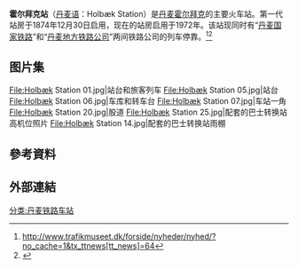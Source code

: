 {{Expand language|da}}{{Infobox station
| name = 
| native_name = Holbæk Station
| type = [[火车站|火车站]]
| image = Holbæk Station 18.jpg
| caption = 现在的霍尔拜克站主楼
| address = {{DEN}} [[西兰大区|西兰大区]] [[霍尔拜克自治市|霍尔拜克自治市]]（4300）火车站广场7号
| operator = [[丹麦国家铁路|丹麦国家铁路]]<br>[[丹麦地方铁路公司_(2015年成立)|丹麦地方铁路公司]]
| line = {{link-da|西兰岛西北线铁路|Nordvestbanen}}<br>{{link-da|奥斯海勒兹铁路|Odsherredsbanen}}
| platforms = 两个
| tracks = 5条
| bus_routes = 228路<br>420路<br>502路<br>504路<br>505路<br>520路<br>530路<br>540路<br>560路<br>587路<br>588路<br>501A路
| structure = [[地面车站|地面车站]]
| code = Hk
| opened = 1874年12月30日（第一代站房启用）<br>1972年（现站房启用）
}}

'''霍尔拜克站'''（[[丹麦语|丹麦语]]：Holbæk Station）是[[丹麦|丹麦]][[霍爾拜克|霍尔拜克]]的主要火车站。第一代站房于1874年12月30日启用，现在的站房启用于1972年。该站现同时有“[[丹麦国家铁路|丹麦国家铁路]]”和“[[丹麦地方铁路公司_(2015年成立)|丹麦地方铁路公司]]”两间铁路公司的列车停靠。<ref>http://www.trafikmuseet.dk/forside/nyheder/nyhed/?no_cache=1&tx_ttnews[tt_news]=64</ref><ref>{{Cite web|title=Holbæk Station|url=https://www.google.com.tw/maps/search/Holb%C3%A6k+Station/@55.7152147,11.7086476,121m/data=!3m1!1e3|accessdate=2021-01-05|author=|date=|format=|work=|publisher=谷歌地图|language=zh-TW}}</ref>



== 图片集 ==
<gallery widths="260" heights="200">
File:Holbæk Station 01.jpg|站台和旅客列车
File:Holbæk Station 05.jpg|站台
File:Holbæk Station 06.jpg|车库和转车台
File:Holbæk Station 07.jpg|车站一角
File:Holbæk Station 20.jpg|股道
File:Holbæk Station 25.jpg|配套的巴士转换站高机位照片
File:Holbæk Station 14.jpg|配套的巴士转换站雨棚
</gallery>



== 參考資料 ==
{{Reflist|2}}


== 外部連結 ==
{{commonscat}}
[[分类:丹麦铁路车站|分类:丹麦铁路车站]]
